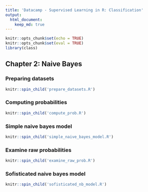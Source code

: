 ```yaml
---
title: 'Datacamp - Supervised Learning in R: Classification'
output: 
  html_document:
    keep_md: true
---
```


```r
knitr::opts_chunk$set(echo = TRUE)
knitr::opts_chunk$set(eval = TRUE)
library(class)
```

## Chapter 2: Naive Bayes

### Preparing datasets

```r
knitr::spin_child('prepare_datasets.R')
```

### Computing probabilities

```r
knitr::spin_child('compute_prob.R')
```

### Simple naive bayes model

```r
knitr::spin_child('simple_naive_bayes_model.R')
```

### Examine raw probabilities

```r
knitr::spin_child('examine_raw_prob.R')
```

### Sofisticated naive bayes model

```r
knitr::spin_child('sofisticated_nb_model.R')
```
